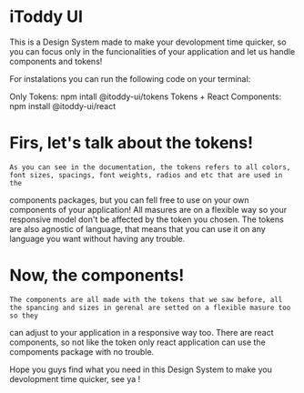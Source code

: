 
<Meta title="Home"/>

# iToddy UI 

 This is a Design System made to make your devolopment time quicker, so you can focus only in the funcionalities of your application 
and let us handle components and tokens! 

 For instalations you can run the following code on your terminal: 

<Box>
    <Text as='span'>Only Tokens: </Text><Text as='span'>npm intall @itoddy-ui/tokens</Text>
</Box>
<Box>
    <Text as='span'>Tokens + React Components: </Text><Text as='span'>npm install @itoddy-ui/react</Text>
</Box>

# Firs, let's talk about the tokens! 

    As you can see in the documentation, the tokens refers to all colors, font sizes, spacings, font weights, radios and etc that are used in the
components packages, but you can fell free to use on your own components of your application! All masures are on a flexible way so your responsive 
model don't be affected by the token you chosen. The tokens are also agnostic of language, that means that you can use it on any language you want
without having any trouble.

# Now, the components! 

    The components are all made with the tokens that we saw before, all the spancing and sizes in gerenal are setted on a flexible masure too so they
can adjust to your application in a responsive way too. There are react components, so not like the token only react application can use the compoments
package with no trouble. 


Hope you guys find what you need in this Design System to make you devolopment time quicker, see ya !  
